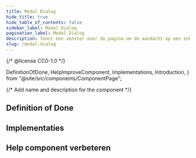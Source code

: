 ```yaml
---
title: Modal Dialog
hide_title: true
hide_table_of_contents: false
sidebar_label: Modal Dialog
pagination_label: Modal Dialog
description: Toont een venster over de pagina om de aandacht op een enkele taak of bericht te vestigen. Interactie met onderliggende pagina wordt geblokkeerd.
slug: /modal-dialog
---
```


{/* @license CC0-1.0 */}

  DefinitionOfDone,
  HelpImproveComponent,
  Implementations,
  Introduction,
} from "@site/src/components/ComponentPage";

{/* Add name and description for the component */}


<Introduction component={component} headingLevel={1} description={description} />

## Definition of Done

<DefinitionOfDone component={component} headingLevel={3} />

## Implementaties

<Implementations component={component} headingLevel={3} />

## Help component verbeteren

<HelpImproveComponent component={component} headingLevel={3} />
